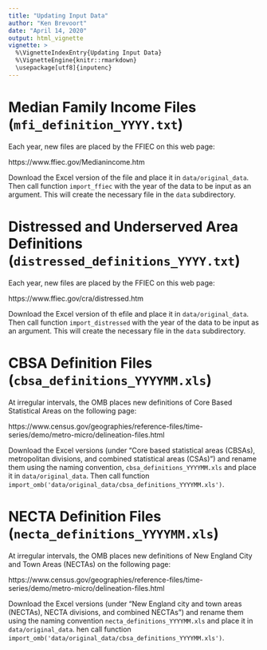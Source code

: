 ```yaml
---
title: "Updating Input Data"
author: "Ken Brevoort"
date: "April 14, 2020"
output: html_vignette
vignette: >
  %\VignetteIndexEntry{Updating Input Data}
  %\VignetteEngine{knitr::rmarkdown}
  \usepackage[utf8]{inputenc}
---
```


# Median Family Income Files (`mfi_definition_YYYY.txt`)

Each year, new files are placed by the FFIEC on this web page:

https://www.ffiec.gov/Medianincome.htm

Download the Excel version of the file and place it in `data/original_data`. Then call function `import_ffiec` with the year of the data to be input as an argument.  This will create the necessary file in the `data` subdirectory.

# Distressed and Underserved Area Definitions (`distressed_definitions_YYYY.txt`)

Each year, new files are placed by the FFIEC on this web page:

https://www.ffiec.gov/cra/distressed.htm

Download the Excel version of th efile and place it in 
`data/original_data`. Then call function `import_distressed` with the year of the data to be input as an argument. This will create the necessary file in the `data` subdirectory.

# CBSA Definition Files (`cbsa_definitions_YYYYMM.xls`)

At irregular intervals, the OMB places new definitions of Core Based Statistical Areas on the following page:

https://www.census.gov/geographies/reference-files/time-series/demo/metro-micro/delineation-files.html

Download the Excel versions (under "Core based statistical areas (CBSAs), metropolitan divisions, and combined statistical areas (CSAs)") and rename them using the naming convention, `cbsa_definitions_YYYYMM.xls` and place it in `data/original_data`. Then call function `import_omb('data/original_data/cbsa_definitions_YYYYMM.xls')`.

# NECTA Definition Files (`necta_definitions_YYYYMM.xls`)

At irregular intervals, the OMB places new definitions of New England City and Town Areas (NECTAs) on the following page:

https://www.census.gov/geographies/reference-files/time-series/demo/metro-micro/delineation-files.html

Download the Excel versions (under "New England city and town areas (NECTAs), NECTA divisions, and combined NECTAs") and rename them using the naming convention `necta_definitions_YYYYMM.xls` and place it in `data/original_data`. hen call function `import_omb('data/original_data/cbsa_definitions_YYYYMM.xls')`.


